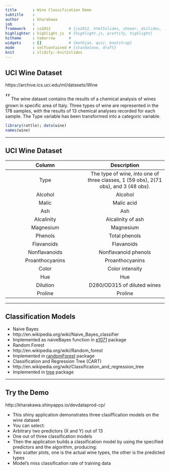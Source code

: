 ```yaml
---
title       : Wine Classification Demo
subtitle    : 
author      : kharakawa
job         : 
framework   : io2012        # {io2012, html5slides, shower, dzslides, ...}
highlighter : highlight.js  # {highlight.js, prettify, highlight}
hitheme     : tomorrow      # 
widgets     : []            # {mathjax, quiz, bootstrap}
mode        : selfcontained # {standalone, draft}
knit        : slidify::knit2slides
---
```


## UCI Wine Dataset

https://archive.ics.uci.edu/ml/datasets/Wine

<span style="font-size:2em;">''</span> The wine dataset contains the results of a chemical analysis of wines grown in  specific area of Italy. Three types of wine are represented in the 178 samples, with the results of 13 chemical analyses recorded for each sample. The Type variable has been transformed into a categoric variable. 

```r
library(rattle); data(wine)
names(wine)
```

---

## UCI Wine Dataset

| Column | Description |
|:-:|:-:|
| Type | The type of wine, into one of three classes, 1 (59 obs), 2(71 obs), and 3 (48 obs). |
| Alcohol | Alcohol |
| Malic | Malic acid |
| Ash | Ash |
| Alcalinity | Alcalinity of ash |
| Magnesium | Magnesium |
| Phenols | Total phenols |
| Flavanoids | Flavanoids |
| Nonflavanoids | Nonflavanoid phenols |
| Proanthocyanins | Proanthocyanins |
| Color | Color intensity |
| Hue | Hue |
| Dilution | D280/OD315 of diluted wines |
| Proline | Proline |

---

## Classification Models

* Naive Bayes
 * http://en.wikipedia.org/wiki/Naive_Bayes_classifier
 * Implemented as naiveBayes function in [e1071](http://cran.r-project.org/web/packages/e1071/index.html) package
* Random Forest
 * http://en.wikipedia.org/wiki/Random_forest
 * Implemented in [randomForest](http://cran.r-project.org/web/packages/randomForest/index.html) package
* Classification and Regression Tree (CART)
 * http://en.wikipedia.org/wiki/Classification_and_regression_tree
 * Implemented in [tree](http://cran.r-project.org/web/packages/tree/index.html) package

---

## Try the Demo

http://kharakawa.shinyapps.io/devdataprod-cp/

* This shiny application demonstrates three clasiffication models on the wine dataset
* You can select:
 * Arbitrary two predictors (X and Y) out of 13
 * One out of three classification models
* Then the application builds a classification model by using the specified predictors and the algorithm, producing:
 * Two scatter plots, one is the actual wine types, the other is the predicted types
 * Model's miss classification rate of training data
